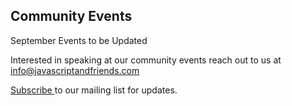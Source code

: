 
<Card>

## Community Events

September Events to be Updated

Interested in speaking at our community events reach out to us 
at <a href="mailto:info@javascriptandfriends.com">info@javascriptandfriends.com</a>

<a href="http://eepurl.com/gubqeb" target="_blank">Subscribe </a>to our mailing list for updates. 


</Card>
